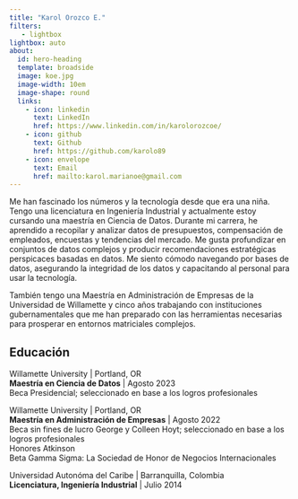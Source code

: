 ```yaml
---
title: "Karol Orozco E."
filters:
   - lightbox
lightbox: auto
about:
  id: hero-heading
  template: broadside
  image: koe.jpg
  image-width: 10em
  image-shape: round
  links:
    - icon: linkedin
      text: LinkedIn
      href: https://www.linkedin.com/in/karolorozcoe/
    - icon: github
      text: Github
      href: https://github.com/karolo89
    - icon: envelope
      text: Email
      href: mailto:karol.marianoe@gmail.com
---
```


::: {#hero-heading}
Me han fascinado los números y la tecnología desde que era una niña. Tengo una licenciatura en Ingeniería Industrial y actualmente estoy cursando una maestría en Ciencia de Datos. Durante mi carrera, he aprendido a recopilar y analizar datos de presupuestos, compensación de empleados, encuestas y tendencias del mercado. Me gusta profundizar en conjuntos de datos complejos y producir recomendaciones estratégicas perspicaces basadas en datos. Me siento cómodo navegando por bases de datos, asegurando la integridad de los datos y capacitando al personal para usar la tecnología.

También tengo una Maestría en Administración de Empresas de la Universidad de Willamette y cinco años trabajando con instituciones gubernamentales que me han preparado con las herramientas necesarias para prosperar en entornos matriciales complejos.

## Educación

Willamette University \| Portland, OR\
**Maestría en Ciencia de Datos** \| Agosto 2023\
Beca Presidencial; seleccionado en base a los logros profesionales\

Willamette University \| Portland, OR\
**Maestría en Administración de Empresas** \| Agosto 2022\
Beca sin fines de lucro George y Colleen Hoyt; seleccionado en base a los logros profesionales\
Honores Atkinson\
Beta Gamma Sigma: La Sociedad de Honor de Negocios Internacionales\

Universidad Autonóma del Caribe \| Barranquilla, Colombia\
**Licenciatura, Ingeniería Industrial** \| Julio 2014\
:::
